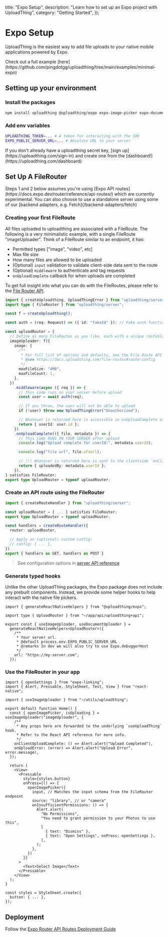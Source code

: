 
  title: "Expo Setup",
  description: "Learn how to set up an Expo project with UploadThing",
  category: "Getting Started",
});

# Expo Setup

UploadThing is the easiest way to add file uploads to your native mobile
applications powered by Expo.

<Note>
  Check out a full example
  [here](https://github.com/pingdotgg/uploadthing/tree/main/examples/minimal-expo)
</Note>

## Setting up your environment

### Install the packages

```bash npm2yarn
npm install uploadthing @uploadthing/expo expo-image-picker expo-document-picker
```

### Add env variables

```bash
UPLOADTHING_TOKEN=... # A token for interacting with the SDK
EXPO_PUBLIC_SERVER_URL=... # Absolute URL to your server
```

<Note>
  If you don't already have a uploadthing secret key, [sign
  up](https://uploadthing.com/sign-in) and create one from the
  [dashboard!](https://uploadthing.com/dashboard)
</Note>

## Set Up A FileRouter

<Note>
  Steps 1 and 2 below assumes you're using [Expo API
  routes](https://docs.expo.dev/router/reference/api-routes/) which are
  currently experimental. You can also choose to use a standalone server using
  some of our [backend adapters, e.g. Fetch](/backend-adapters/fetch)
</Note>

### Creating your first FileRoute

All files uploaded to uploadthing are associated with a FileRoute. The following
is a very minimalistic example, with a single FileRoute "imageUploader". Think
of a FileRoute similar to an endpoint, it has:

- Permitted types ["image", "video", etc]
- Max file size
- How many files are allowed to be uploaded
- (Optional) `input` validation to validate client-side data sent to the route
- (Optional) `middleware` to authenticate and tag requests
- `onUploadComplete` callback for when uploads are completed

To get full insight into what you can do with the FileRoutes, please refer to
the [File Router API](/file-routes).

```ts {{ title: "src/app/api/uploadthing+api.ts" }}
import { createUploadthing, UploadThingError } from "uploadthing/server";
import type { FileRouter } from "uploadthing/server";

const f = createUploadthing();

const auth = (req: Request) => ({ id: "fakeId" }); // Fake auth function

const uploadRouter = {
  // Define as many FileRoutes as you like, each with a unique routeSlug
  imageUploader: f({
    image: {
      /**
       * For full list of options and defaults, see the File Route API reference
       * @see https://docs.uploadthing.com/file-routes#route-config
       */
      maxFileSize: "4MB",
      maxFileCount: 1,
    },
  })
    .middleware(async ({ req }) => {
      // This code runs on your server before upload
      const user = await auth(req);

      // If you throw, the user will not be able to upload
      if (!user) throw new UploadThingError("Unauthorized");

      // Whatever is returned here is accessible in onUploadComplete as `metadata`
      return { userId: user.id };
    })
    .onUploadComplete(({ file, metadata }) => {
      // This code RUNS ON YOUR SERVER after upload
      console.log("Upload complete for userId:", metadata.userId);

      console.log("file url", file.ufsUrl);

      // !!! Whatever is returned here is sent to the clientside `onClientUploadComplete` callback
      return { uploadedBy: metadata.userId };
    }),
} satisfies FileRouter;
export type UploadRouter = typeof uploadRouter;
```

### Create an API route using the FileRouter

```ts {{ title: 'src/app/api/uploadthing+api.ts' }}
import { createRouteHandler } from "uploadthing/server";

const uploadRouter = { ... } satisfies FileRouter;
export type UploadRouter = typeof uploadRouter;

const handlers = createRouteHandler({
  router: uploadRouter,

  // Apply an (optional) custom config:
  // config: { ... },
})
export { handlers as GET, handlers as POST }
```

> See configuration options in
> [server API reference](/api-reference/server#createroutehandler)

### Generate typed hooks

Unlike the other UploadThing packages, the Expo package does not include any
prebuilt components. Instead, we provide some helper hooks to help interact with
the native file pickers.

```tsx {{title: "src/utils/uploadthing.ts" }}
import { generateReactNativeHelpers } from "@uploadthing/expo";

import type { UploadRouter } from "~/app/api/uploadthing+api";

export const { useImageUploader, useDocumentUploader } =
  generateReactNativeHelpers<UploadRouter>({
    /**
     * Your server url.
     * @default process.env.EXPO_PUBLIC_SERVER_URL
     * @remarks In dev we will also try to use Expo.debuggerHost
     */
    url: "https://my-server.com",
  });
```

### Use the FileRouter in your app

```tsx {{title: "src/routes/index.tsx" }}
import { openSettings } from "expo-linking";
import { Alert, Pressable, StyleSheet, Text, View } from "react-native";

import { useImageUploader } from "~/utils/uploadthing";

export default function Home() {
  const { openImagePicker, isUploading } = useImageUploader("imageUploader", {
    /**
     * Any props here are forwarded to the underlying `useUploadThing` hook.
     * Refer to the React API reference for more info.
     */
    onClientUploadComplete: () => Alert.alert("Upload Completed"),
    onUploadError: (error) => Alert.alert("Upload Error", error.message),
  });

  return (
    <View>
      <Pressable
        style={styles.button}
        onPress={() => {
          openImagePicker({
            input, // Matches the input schema from the FileRouter endpoint
            source: "library", // or "camera"
            onInsufficientPermissions: () => {
              Alert.alert(
                "No Permissions",
                "You need to grant permission to your Photos to use this",
                [
                  { text: "Dismiss" },
                  { text: "Open Settings", onPress: openSettings },
                ],
              );
            },
          })
        }}
      >
        <Text>Select Image</Text>
      </Pressable>
    </View>
  );
}

const styles = StyleSheet.create({
  button: { ... },
});
```

## Deployment

Follow the
[Expo Router API Routes Deployment Guide](https://docs.expo.dev/router/reference/api-routes/#deployment)
